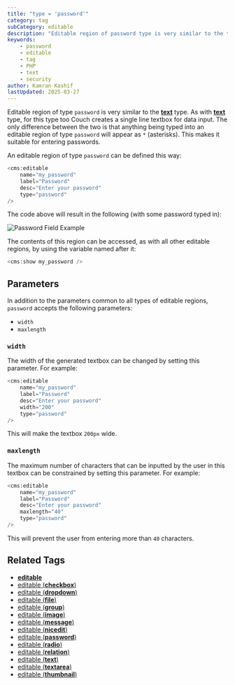 ```yaml
---
title: "type = 'password'"
category: tag
subCategory: editable
description: "Editable region of password type is very similar to the text type, but displays input as asterisks for security."
keywords:
    - password
    - editable
    - tag
    - PHP
    - text
    - security
author: Kamran Kashif
lastUpdated: 2025-03-27
---
```


Editable region of type `password` is very similar to the [**text**](../text/) type. As with [**text**](../text/) type, for this type too Couch creates a single line textbox for data input. The only difference between the two is that anything being typed into an editable region of type `password` will appear as `*` (asterisks). This makes it suitable for entering passwords.

An editable region of type `password` can be defined this way:

```php title="Basic Password Field"
<cms:editable
    name="my_password"
    label="Password"
    desc="Enter your password"
    type="password"
/>
```

The code above will result in the following (with some password typed in):

![Password Field Example](../../../../assets/img/contents/editable-password.gif "Password field showing asterisks for input")

The contents of this region can be accessed, as with all other editable regions, by using the variable named after it:

```php title="Displaying Password Value"
<cms:show my_password />
```

## Parameters

In addition to the parameters common to all types of editable regions, `password` accepts the following parameters:

- `width`
- `maxlength`

### `width`

The width of the generated textbox can be changed by setting this parameter. For example:

```php title="Setting Password Field Width"
<cms:editable 
    name="my_password" 
    label="Password"
    desc="Enter your password"
    width="200"
    type="password" 
/>
```

This will make the textbox `200px` wide.

### `maxlength`

The maximum number of characters that can be inputted by the user in this textbox can be constrained by setting this parameter. For example:

```php title="Setting Maximum Password Length"
<cms:editable 
    name="my_password" 
    label="Password"
    desc="Enter your password"
    maxlength="40"
    type="password" 
/>
```

This will prevent the user from entering more than `40` characters.

## Related Tags

- [**editable**](../../editable/)
- [editable (**checkbox**)](../checkbox/)
- [editable (**dropdown**)](../dropdown/)
- [editable (**file**)](../file/)
- [editable (**group**)](../group/)
- [editable (**image**)](../image/)
- [editable (**message**)](../message/)
- [editable (**nicedit**)](../nicedit/)
- [editable (**password**)](../password/)
- [editable (**radio**)](../radio/)
- [editable (**relation**)](../relation/)
- [editable (**text**)](../text/)
- [editable (**textarea**)](../textarea/)
- [editable (**thumbnail**)](../thumbnail/)
